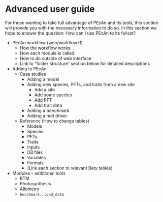 # Advanced user guide

For those wanting to take full advantage of PEcAn and its tools, this section will provide you with the necessary information to do so. In this section we hope to answer the question: How can I use PEcAn to its fullest?

- PEcAn workflow (web/workflow.R)
  - How the workflow works
  - How each module is called
  - How to do outside of web interface
  - Link to "folder structure" section below for detailed descriptions
- Adding to PEcAn
  - Case studies
    - Adding a model
    - Adding new species, PFTs, and traits from a new site
      - Add a site
      - Add some species
      - Add PFT
      - Add trait data
    - Adding a benchmark
    - Adding a met driver
  - Reference (How to change tables)
    - Models
    - Species
    - PFTs
    - Traits
    - Inputs
    - DB files
    - Variables
    - Formats
    - (Link each section to relevant Bety tables)
- Modules -- additional tools
  - RTM
  - Photosynthesis
  - Allometry
  - `benchmark::load_data`